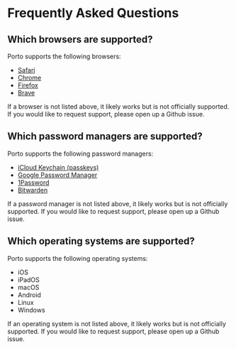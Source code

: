 # Frequently Asked Questions

## Which browsers are supported?

Porto supports the following browsers:

- [Safari](https://apple.com/safari)
- [Chrome](https://google.com/chrome)
- [Firefox](https://mozilla.org/firefox)
- [Brave](https://brave.com)

If a browser is not listed above, it likely works but is not officially supported. If you would like to request support, please open up a Github issue.

## Which password managers are supported?

Porto supports the following password managers:

- [iCloud Keychain (passkeys)](https://support.apple.com/en-us/109016)
- [Google Password Manager](https://passwords.google.com)
- [1Password](https://1password.com)
- [Bitwarden](https://bitwarden.com)

If a password manager is not listed above, it likely works but is not officially supported. If you would like to request support, please open up a Github issue.

## Which operating systems are supported?

Porto supports the following operating systems:

- iOS
- iPadOS
- macOS
- Android
- Linux
- Windows

If an operating system is not listed above, it likely works but is not officially supported. If you would like to request support, please open up a Github issue.
